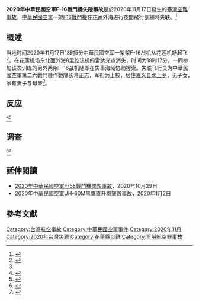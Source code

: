 {{Missing information|1=对来源内容的描述|time=2021-03-24T09:02:38+00:00}}
{{Infobox Airliner accident
|image = File:Taiwan Air Force (RoCAF) General Dynamics F-16A 6672 (Cropped).jpg
|image_size = 260
|caption = 編號6672，失蹤的F-16A戰鬥機
|Date = {{start date|2020|11|17}} <br />(至今已失蹤{{Age in years and months|2020|11|17}})
|Type = 失蹤
|Site = {{ROC}}
|Aircraft Type =[[F-16戰鬥機|F-16戰鬥機]]
|Operator = 中華民國空軍第二六戰鬥機作戰隊
|tail_number = 6672
|Crew = 1
|Fatalities =
|Survivors = 
|Missing = 1
}}

'''2020年中華民國空軍F-16戰鬥機失蹤事故'''是於2020年11月17日發生的[[臺灣航空事故列表|臺灣空難事故]]，[[中華民國空軍|中華民國空軍]]一架[[F16戰鬥機|F16戰鬥機]]在[[花莲县|花蓮]]外海进行夜間飛行訓練時失联。<ref>{{Cite news|url=https://zh.wikinews.org/wiki/%E5%8F%B0%E7%81%A3%E8%BB%8D%E6%96%B9F16%E6%88%B0%E6%A9%9F%E8%8A%B1%E8%93%AE%E5%A4%96%E6%B5%B7%E8%A8%93%E7%B7%B4%E5%A4%B1%E8%B9%A4_%E6%A9%9F%E5%B8%AB%E7%94%9F%E6%AD%BB%E6%9C%AA%E5%8D%9C|title=台灣軍方F16戰機花蓮外海訓練失蹤 機師生死未卜|author=|date=2020-11-18|work=[[維基新聞|維基新聞]]|publisher=|accessdate=2020-11-18|language=zh|format=|archive-date=2021-01-16|archive-url=https://web.archive.org/web/20210116051618/https://zh.wikinews.org/wiki/%E5%8F%B0%E7%81%A3%E8%BB%8D%E6%96%B9F16%E6%88%B0%E6%A9%9F%E8%8A%B1%E8%93%AE%E5%A4%96%E6%B5%B7%E8%A8%93%E7%B7%B4%E5%A4%B1%E8%B9%A4_%E6%A9%9F%E5%B8%AB%E7%94%9F%E6%AD%BB%E6%9C%AA%E5%8D%9C|dead-url=no}}</ref>

==概述==
当地时间2020年11月17日18时5分中華民國空军一架架F-16战机从花莲机场起飞<ref name=":0">{{cite news |title=台湾F-16飞行训练时失联 战机停飞特检 |url=https://www.dw.com/zh/%E5%8F%B0%E6%B9%BEf-16%E9%A3%9E%E8%A1%8C%E8%AE%AD%E7%BB%83%E6%97%B6%E5%A4%B1%E8%81%94-%E6%88%98%E6%9C%BA%E5%81%9C%E9%A3%9E%E7%89%B9%E6%A3%80/a-55650922 |accessdate=2020-11-21 |agency=德国之声 |date=2020-11-18 |archive-date=2021-01-16 |archive-url=https://web.archive.org/web/20210116051624/https://www.dw.com/zh/%E5%8F%B0%E6%B9%BEf-16%E9%A3%9E%E8%A1%8C%E8%AE%AD%E7%BB%83%E6%97%B6%E5%A4%B1%E8%81%94-%E6%88%98%E6%9C%BA%E5%81%9C%E9%A3%9E%E7%89%B9%E6%A3%80/a-55650922 |dead-url=no }}</ref>，在花莲机场东北面外海8里处该机的雷达光点消失，时间为18时17分，一同参加该次训练的另外两架F-16战机随即在失事海域协助搜索。失联飞行员为中華民國空軍第二六戰鬥機作戰隊长蒋正志，军衔为上校，居住[[嘉義縣|嘉义县]][[水上鄉|水上乡]]，无子女，家有妻子与母亲<ref name=":0" />。

==反应==
<ref>{{cite news |title=台军停飞全部F-16当天，解放军又去了 |url=https://www.guancha.cn/military-affairs/2020_11_18_571870.shtml |accessdate=2020-11-21 |publisher=观察者网 |date=2020-11-18 |archive-date=2021-01-16 |archive-url=https://web.archive.org/web/20210116051747/https://www.guancha.cn/military-affairs/2020_11_18_571870.shtml |dead-url=no }}</ref><ref>{{cite news |title=蔡英文谴责网络造谣台湾F16战机叛逃厦门机场 |url=https://www.rfi.fr/cn/%E4%B8%AD%E5%9B%BD/20201120-%E8%94%A1%E8%8B%B1%E6%96%87%E8%B0%B4%E8%B4%A3%E7%BD%91%E7%BB%9C%E9%80%A0%E8%B0%A3%E5%8F%B0%E6%B9%BEf16%E6%88%98%E6%9C%BA%E5%8F%9B%E9%80%83%E5%8E%A6%E9%97%A8%E6%9C%BA%E5%9C%BA |accessdate=2020-11-21 |agency=RFI |date=2020-11-20 |archive-date=2021-01-16 |archive-url=https://web.archive.org/web/20210116054806/https://www.rfi.fr/cn/%E4%B8%AD%E5%9B%BD/20201120-%E8%94%A1%E8%8B%B1%E6%96%87%E8%B0%B4%E8%B4%A3%E7%BD%91%E7%BB%9C%E9%80%A0%E8%B0%A3%E5%8F%B0%E6%B9%BEf16%E6%88%98%E6%9C%BA%E5%8F%9B%E9%80%83%E5%8E%A6%E9%97%A8%E6%9C%BA%E5%9C%BA |dead-url=no }}</ref>
==调查==
<ref>{{cite news |title=F-16失聯／搜救有進展 發現8個訊號及疑似飛機蒙皮 |url=https://tw.news.yahoo.com/f-16%E5%A4%B1%E8%81%AF-%E6%90%9C%E6%95%91%E6%9C%89%E9%80%B2%E5%B1%95-%E7%99%BC%E7%8F%BE8%E5%80%8B%E8%A8%8A%E8%99%9F%E5%8F%8A%E7%96%91%E4%BC%BC%E9%A3%9B%E6%A9%9F%E8%92%99%E7%9A%AE-050929445.html |accessdate=2020-11-21 |publisher=yahoo新闻 |date=2020-11-19 |archive-date=2021-01-16 |archive-url=https://web.archive.org/web/20210116051642/https://tw.news.yahoo.com/f-16%E5%A4%B1%E8%81%AF-%E6%90%9C%E6%95%91%E6%9C%89%E9%80%B2%E5%B1%95-%E7%99%BC%E7%8F%BE8%E5%80%8B%E8%A8%8A%E8%99%9F%E5%8F%8A%E7%96%91%E4%BC%BC%E9%A3%9B%E6%A9%9F%E8%92%99%E7%9A%AE-050929445.html |dead-url=no }}</ref><ref>{{cite news |title=【F16失聯第4天】「奧黛麗絲號」探測船　已在戰機訊號源上方進行標定作業 |url=https://www.upmedia.mg/news_info.php?SerialNo=100559 |accessdate=2020-11-21 |work=上报 |date=2020-11-20 |archive-date=2021-01-16 |archive-url=https://web.archive.org/web/20210116051702/https://www.upmedia.mg/news_info.php?SerialNo=100559 |dead-url=no }}</ref>

== 延伸閱讀 ==
{{wikinews|台灣軍方F16戰機花蓮外海訓練失蹤 機師生死未卜}}
* [[2020年中華民國空軍F-5E戰鬥機墜毀事故|2020年中華民國空軍F-5E戰鬥機墜毀事故]]，2020年10月29日
* [[2020年中華民國空軍UH-60M黑鷹直升機墜毀事故|2020年中華民國空軍UH-60M黑鷹直升機墜毀事故]]，2020年1月2日

== 參考文獻 ==
{{reflist}}


{{2020年航空事故}}
{{台灣航空事故}}

[[Category:台灣航空事故|Category:台灣航空事故]]
[[Category:中華民國空軍事件|Category:中華民國空軍事件]]
[[Category:2020年11月|Category:2020年11月]]
[[Category:2020年台灣災難|Category:2020年台灣災難]]
[[Category:花蓮縣災難|Category:花蓮縣災難]]
[[Category:军用航空器事故|Category:军用航空器事故]]